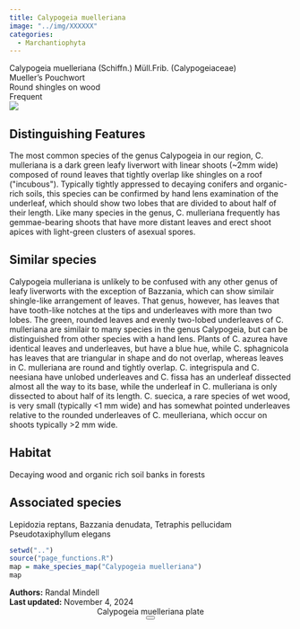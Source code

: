 ```yaml
---
title: Calypogeia muelleriana
image: "../img/XXXXXX"
categories:
  - Marchantiophyta
---
```


<div class="info-panel">
 <div class="info-top">
  <div class="taxon-scientific"><span class="taxon-name">Calypogeia muelleriana</span> <span class="taxon-authority">(Schiffn.) Müll.Frib.</span> <span class="taxon-family">(Calypogeiaceae)</span></div>
  <div class="taxon-common">Mueller's Pouchwort</div>
 </div>
 <div class="info-bottom">
  <div class="taxon-qnd">Round shingles on wood</div>
  <div class="taxon-abundance">Frequent</div>
 </div>
</div>
<div class="imerss-content-frame">
 <div class="imerss-image-header">
  <div class="imerss-image-holder imerss-column-left" data-toggle="tooltip" style="background-image: url(../img/XXXXXX)" title="XXXXXX">
  </div>

  <div class="imerss-image-holder imerss-column-right" data-toggle="tooltip" style="background-image: url(../img/XXXXXX)" title="XXXXXX">
  </div>
 
 </div>
 <div class="imerss-content-lower">
  <div class="imerss-column-left">
  <div class="tab-microscope" data-micromodal-trigger="modal-plate">
  <img src="../img/bryo guide microscope.png"/>
  </div>

<h2>Distinguishing Features</h2>

The most common species of the genus Calypogeia in our region, C. mulleriana is a dark green leafy liverwort with linear shoots (~2mm wide) composed of round leaves that tightly overlap like shingles on a roof (&quot;incubous&quot;). Typically tightly appressed to decaying conifers and organic-rich soils, this species can be confirmed by hand lens examination of the underleaf, which should show two lobes that are divided to about half of their length. Like many species in the genus, C. mulleriana frequently has gemmae-bearing shoots that have more distant leaves and erect shoot apices with light-green clusters of asexual spores.

<h2>Similar species</h2>

Calypogeia mulleriana is unlikely to be confused with any other genus of leafy liverworts with the exception of Bazzania, which can show similair shingle-like arrangement of leaves. That genus, however, has leaves that have tooth-like notches at the tips and underleaves with more than two lobes. The green, rounded leaves and evenly two-lobed underleaves of C. mulleriana are similair to many species in the genus Calypogeia, but can be distinguished from other species with a hand lens. Plants of C. azurea have identical leaves and underleaves, but have a blue hue, while C. sphagnicola has leaves that are triangular in shape and do not overlap, whereas leaves in C. mulleriana are round and tightly overlap. C. integrispula and C. neesiana have unlobed underleaves and C. fissa has an underleaf dissected almost all the way to its base, while the underleaf in C. mulleriana is only dissected to about half of its length. C. suecica, a rare species of wet wood, is very small (typically &lt;1 mm wide) and has somewhat pointed underleaves relative to the rounded underleaves of C. meulleriana, which occur on shoots typically &gt;2 mm wide.

<h2>Habitat</h2>

Decaying wood and organic rich soil banks in forests

<h2>Associated species</h2>

Lepidozia reptans, Bazzania denudata, Tetraphis pellucidam Pseudotaxiphyllum elegans
</div>

<div class="imerss-column-right">

<div class="imerss-image-holder imerss-column-right" data-toggle="tooltip" style="background-image: url(../img/XXXXX)" title="XXXXX">
</div>

<div class="imerss-map-holder">
```r
setwd("..")
source("page_functions.R")
map = make_species_map("Calypogeia muelleriana")
map
```
</div>

</div>

</div>
</div>

<div class="taxon-footer">
 <div class="taxon-authors"><b>Authors:</b> <span>Randal Mindell</span></div>
 <div class="taxon-update"><b>Last updated:</b> <span>November 4, 2024</span></div>
</div>

<div class="modal micromodal-slide" id="modal-plate" aria-hidden="true">
 <div class="modal__overlay" tabindex="-1" data-micromodal-close>
  <div class="modal__container" role="dialog" aria-modal="true" aria-labelledby="modal-plate-title" >
   <header class="modal__header">
   <div class="modal__title" id="modal-plate-title">
  Calypogeia muelleriana plate
   </div>
   <button class="modal__close" aria-label="Close" data-micromodal-close></button>
   </header>
  <div class="modal__content" id="modal-plate-content">
   <div class="imerss-image-holder" data-toggle="tooltip" style="background-image: url(../img/XXXXX)" title="XXXXX">
  </div>
  </div>
  </div>
 </div>
</div>

<script src="../js/micromodal.min.js"></script>
<link href="../css/style-taxon.css" rel="stylesheet">
<link href="../css/micromodal.css" rel="stylesheet">

<script>
MicroModal.init();
</script>

